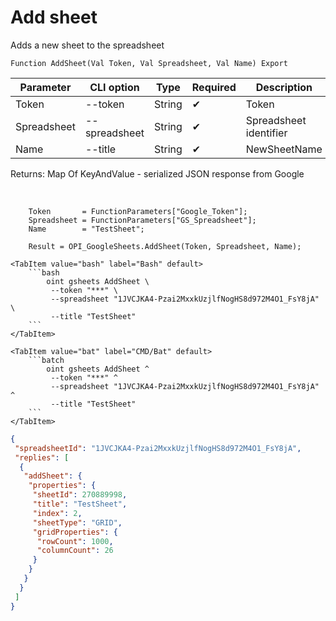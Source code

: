 ﻿---
sidebar_position: 1
description: Add sheet and other functions to work with Google Sheets in the Open Integration Package, a free open-source integration library for 1C:Enterprise 8, OneScript and CLI
keywords: [1C, 1С, 1С:Enterprise, 1С:Enterprise 8.3, API, Integration, Services, Exchange, OneScript, CLI, Google Sheets]
---


# Add sheet
 Adds a new sheet to the spreadsheet



`Function AddSheet(Val Token, Val Spreadsheet, Val Name) Export`

  | Parameter | CLI option | Type | Required | Description |
  |-|-|-|-|-|
  | Token | --token | String | &#x2714; | Token |
  | Spreadsheet | --spreadsheet | String | &#x2714; | Spreadsheet identifier |
  | Name | --title | String | &#x2714; | NewSheetName |

  
  Returns:  Map Of KeyAndValue - serialized JSON response from Google

<br/>



```bsl title="1C:Enterprise/OneScript code example"
    Token       = FunctionParameters["Google_Token"];
    Spreadsheet = FunctionParameters["GS_Spreadsheet"];
    Name        = "TestSheet";

    Result = OPI_GoogleSheets.AddSheet(Token, Spreadsheet, Name);
```
 

 <Tabs>
  
    <TabItem value="bash" label="Bash" default>
        ```bash
            oint gsheets AddSheet \
             --token "***" \
             --spreadsheet "1JVCJKA4-Pzai2MxxkUzjlfNogHS8d972M4O1_FsY8jA" \
             --title "TestSheet"
        ```
    </TabItem>
  
    <TabItem value="bat" label="CMD/Bat" default>
        ```batch
            oint gsheets AddSheet ^
             --token "***" ^
             --spreadsheet "1JVCJKA4-Pzai2MxxkUzjlfNogHS8d972M4O1_FsY8jA" ^
             --title "TestSheet"
        ```
    </TabItem>
</Tabs>


```json title="Result"
{
 "spreadsheetId": "1JVCJKA4-Pzai2MxxkUzjlfNogHS8d972M4O1_FsY8jA",
 "replies": [
  {
   "addSheet": {
    "properties": {
     "sheetId": 270889998,
     "title": "TestSheet",
     "index": 2,
     "sheetType": "GRID",
     "gridProperties": {
      "rowCount": 1000,
      "columnCount": 26
     }
    }
   }
  }
 ]
}
```
